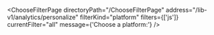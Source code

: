 

<ChooseFilterPage
  directoryPath="/ChooseFilterPage"
  address="/lib-v1/analytics/personalize"
  filterKind="platform"
  filters={['js']}
  currentFilter="all"
  message={'Choose a platform:'}
/>
